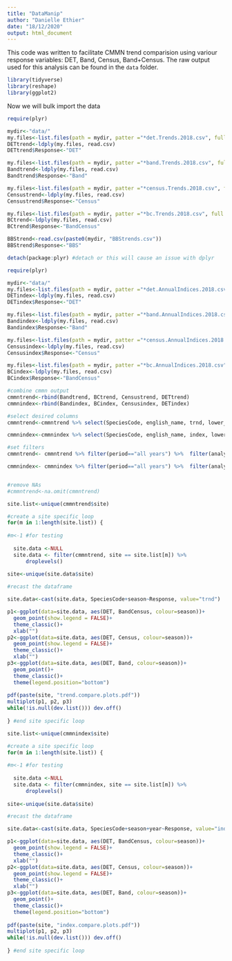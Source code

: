 ```yaml
---
title: "DataManip"
author: "Danielle Ethier"
date: "18/12/2020"
output: html_document
---
```


This code was written to facilitate CMMN trend comparision using variour response variables: DET, Band, Census, Band+Census. The raw output used for this analysis can be found in the `data` folder. 


```r

library(tidyverse)
library(reshape)
library(ggplot2)

```

Now we will bulk import the data 

```r

require(plyr)

mydir<-"data/"
my.files<-list.files(path = mydir, patter ="*det.Trends.2018.csv", full.name=TRUE)
DETtrend<-ldply(my.files, read.csv)
DETtrend$Response<-"DET"

my.files<-list.files(path = mydir, patter ="*band.Trends.2018.csv", full.name=TRUE)
Bandtrend<-ldply(my.files, read.csv)
Bandtrend$Response<-"Band"

my.files<-list.files(path = mydir, patter ="*census.Trends.2018.csv", full.name=TRUE)
Censustrend<-ldply(my.files, read.csv)
Censustrend$Response<-"Census"

my.files<-list.files(path = mydir, patter ="*bc.Trends.2018.csv", full.name=TRUE)
BCtrend<-ldply(my.files, read.csv)
BCtrend$Response<-"BandCensus"

BBStrend<-read.csv(paste0(mydir, "BBStrends.csv"))
BBStrend$Response<-"BBS"

detach(package:plyr) #detach or this will cause an issue with dplyr

```

```r

require(plyr)

mydir<-"data/"
my.files<-list.files(path = mydir, patter ="*det.AnnualIndices.2018.csv", full.name=TRUE)
DETindex<-ldply(my.files, read.csv)
DETindex$Response<-"DET"

my.files<-list.files(path = mydir, patter ="*band.AnnualIndices.2018.csv", full.name=TRUE)
Bandindex<-ldply(my.files, read.csv)
Bandindex$Response<-"Band"

my.files<-list.files(path = mydir, patter ="*census.AnnualIndices.2018.csv", full.name=TRUE)
Censusindex<-ldply(my.files, read.csv)
Censusindex$Response<-"Census"

my.files<-list.files(path = mydir, patter ="*bc.AnnualIndices.2018.csv", full.name=TRUE)
BCindex<-ldply(my.files, read.csv)
BCindex$Response<-"BandCensus"

```

```r

#combine cmmn output
cmmntrend<-rbind(Bandtrend, BCtrend, Censustrend, DETtrend)
cmmnindex<-rbind(Bandindex, BCindex, Censusindex, DETindex)

#select desired columns
cmmntrend<-cmmntrend %>% select(SpeciesCode, english_name, trnd, lower_ci, upper_ci, post_prob, period, years, season, analysis_code, site, Response)

cmmnindex<-cmmnindex %>% select(SpeciesCode, english_name, index, lower_ci, upper_ci, period, year, season, analysis_code, site, Response)

#set filters
cmmntrend<- cmmntrend %>% filter(period=="all years") %>%  filter(analysis_code=="M") %>% droplevels()

cmmnindex<- cmmnindex %>% filter(period=="all years") %>%  filter(analysis_code=="M") %>% droplevels()


#remove NAs
#cmmntrend<-na.omit(cmmntrend)

```

```r
site.list<-unique(cmmntrend$site)

#create a site specific loop 
for(m in 1:length(site.list)) {
  
#m<-1 #for testing
    
  site.data <-NULL 
  site.data <- filter(cmmntrend, site == site.list[m]) %>%
      droplevels()
  
site<-unique(site.data$site) 

#recast the dataframe

site.data<-cast(site.data, SpeciesCode+season~Response, value="trnd")

p1<-ggplot(data=site.data, aes(DET, BandCensus, colour=season))+
  geom_point(show.legend = FALSE)+
  theme_classic()+
  xlab("")
p2<-ggplot(data=site.data, aes(DET, Census, colour=season))+
  geom_point(show.legend = FALSE)+
  theme_classic()+
  xlab("")
p3<-ggplot(data=site.data, aes(DET, Band, colour=season))+
  geom_point()+
  theme_classic()+
  theme(legend.position="bottom")
  
pdf(paste(site, "trend.compare.plots.pdf"))
multiplot(p1, p2, p3) 
while(!is.null(dev.list())) dev.off()
  
} #end site specific loop

```

```r
site.list<-unique(cmmnindex$site)

#create a site specific loop 
for(m in 1:length(site.list)) {
  
#m<-1 #for testing
    
  site.data <-NULL 
  site.data <- filter(cmmnindex, site == site.list[m]) %>%
      droplevels()
  
site<-unique(site.data$site) 

#recast the dataframe

site.data<-cast(site.data, SpeciesCode+season+year~Response, value="index")

p1<-ggplot(data=site.data, aes(DET, BandCensus, colour=season))+
  geom_point(show.legend = FALSE)+
  theme_classic()+
  xlab("")
p2<-ggplot(data=site.data, aes(DET, Census, colour=season))+
  geom_point(show.legend = FALSE)+
  theme_classic()+
  xlab("")
p3<-ggplot(data=site.data, aes(DET, Band, colour=season))+
  geom_point()+
  theme_classic()+
  theme(legend.position="bottom")
  
pdf(paste(site, "index.compare.plots.pdf"))
multiplot(p1, p2, p3) 
while(!is.null(dev.list())) dev.off()
  
} #end site specific loop

```


